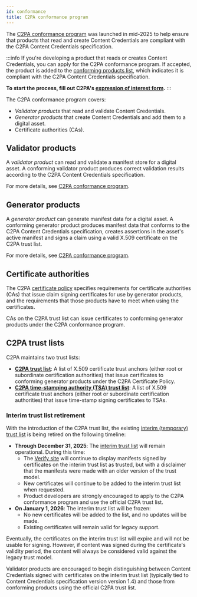 ```yaml
---
id: conformance
title: C2PA conformance program
---
```


The [C2PA conformance program](https://c2pa.org/conformance) was launched in mid-2025 to help ensure that products that read and create Content Credentials are compliant with the C2PA Content Credentials specification.

:::info
If you're developing a product that reads or creates Content Credentials, you can apply for the C2PA conformance program. If accepted, the product is added to the [conforming products list](https://github.com/c2pa-org/conformance-public/blob/main/conforming-products/conforming-products-list.json#L302), which indicates it is compliant with the C2PA Content Credentials specification.

**To start the process, fill out C2PA's [expression of interest form](https://docs.google.com/forms/d/e/1FAIpQLScERZH5rKfoeSu3y6gGbkllkyeAhmF0G-kXS0eXpb2vR238Rg/viewform).**
:::

The C2PA conformance program covers:

- _Validator products_ that read and validate Content Credentials.
- _Generator products_ that create Content Credentials and add them to a digital asset.
- Certificate authorities (CAs).

## Validator products

A _validator product_ can read and validate a manifest store for a digital asset.
A conforming validator product produces correct validation results according to the C2PA Content Credentials specification.

For more details, see [C2PA conformance program](https://github.com/c2pa-org/conformance-public/blob/main/docs/current/C2PA%20Conformance%20Program.pdf).

## Generator products

A _generator product_ can generate manifest data for a digital asset. A conforming generator product produces manifest data that conforms to the C2PA Content Credentials specification, creates assertions in the asset's active manifest and signs a claim using a valid X.509 certificate on the C2PA trust list.

For more details, see [C2PA conformance program](https://github.com/c2pa-org/conformance-public/blob/main/docs/current/C2PA%20Conformance%20Program.pdf).

## Certificate authorities

The C2PA [certificate policy](https://github.com/c2pa-org/conformance-public/blob/main/docs/current/C2PA%20Certificate%20Policy.pdf) specifies requirements for certificate authorities (CAs) that issue claim signing certificates for use by generator products, and the requirements that those products have to meet when using the certificates.

CAs on the C2PA trust list can issue certificates to conforming generator products under the C2PA conformance program.

## C2PA trust lists

C2PA maintains two trust lists:

- [**C2PA trust list**](https://github.com/c2pa-org/conformance-public/blob/main/trust-list/C2PA-TRUST-LIST.pem): A list of X.509 certificate trust anchors (either root or subordinate certification authorities) that issue certificates to conforming generator products under the C2PA Certificate Policy.
- [**C2PA time-stamping authority (TSA) trust list**](https://github.com/c2pa-org/conformance-public/blob/main/trust-list/C2PA-TSA-TRUST-LIST.pem): A list of X.509 certificate trust anchors (either root or subordinate certification authorities) that issue time-stamp signing certificates to TSAs.

### Interim trust list retirement

With the introduction of the C2PA trust list, the existing [interim (temporary) trust list](trust-list.mdx) is being retired on the following timeline:

- **Through December 31, 2025**: The [interim trust list](trust-list.mdx) will remain operational. During this time:
  - The [Verify site](https://contentcredentials.org/verify) will continue to display manifests signed by certificates on the interim trust list as trusted, but with a disclaimer that the manifests were made with an older version of the trust model.
  - New certificates will continue to be added to the interim trust list when requested.
  - Product developers are strongly encouraged to apply to the C2PA conformance program and use the official C2PA trust list.
- **On January 1, 2026**: The interim trust list will be frozen:
  - No new certificates will be added to the list, and no updates will be made.
  - Existing certificates will remain valid for legacy support.

Eventually, the certificates on the interim trust list will expire and will not be usable for signing. However, if content was signed during the certificate's validity period, the content will always be considered valid against the legacy trust model.

Validator products are encouraged to begin distinguishing between Content Credentials signed with certificates on the interim trust list (typically tied to Content Credentials specification version version 1.4) and those from conforming products using the official C2PA trust list.
